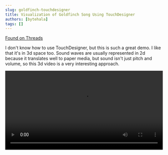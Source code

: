 ```yaml
---
slug: goldfinch-touchdesigner
title: Visualization of Goldfinch Song Using TouchDesigner
authors: [bytehala]
tags: []
---
```


[Found on Threads](https://www.threads.com/@visualatelier8/post/DI4d2zxMqm6)

I don't know how to use TouchDesigner, but this is such a great demo. I like that it's in 3d space too. Sound waves are usually represented in 2d because it translates well to paper media, but sound isn't just pitch and volume, so this 3d video is a very interesting approach.

<video controls width="100%">
  <source src="/videos/goldfinch_touchdesigner.mp4" type="video/mp4" />
  Your browser does not support the video tag.
</video>